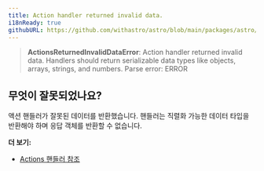 ```yaml
---
title: Action handler returned invalid data.
i18nReady: true
githubURL: https://github.com/withastro/astro/blob/main/packages/astro/src/core/errors/errors-data.ts
---
```


> **ActionsReturnedInvalidDataError**: Action handler returned invalid data. Handlers should return serializable data types like objects, arrays, strings, and numbers. Parse error: ERROR

## 무엇이 잘못되었나요?
액션 핸들러가 잘못된 데이터를 반환했습니다. 핸들러는 직렬화 가능한 데이터 타입을 반환해야 하며 응답 객체를 반환할 수 없습니다.

**더 보기:**
-  [Actions 핸들러 참조](/ko/reference/modules/astro-actions/#handler-속성)


